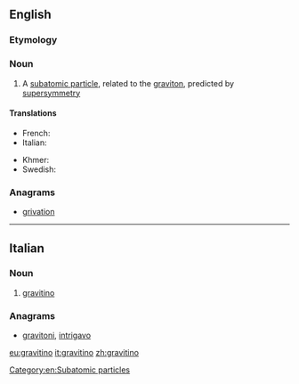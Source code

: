 ==English==

===Etymology===
{{confix|gravi|ino|lang=en}}

===Noun===
{{wikipedia}}
{{en-noun}}

# {{lb|en|particle}} A [[subatomic particle]], related to the [[graviton]], predicted by [[supersymmetry]]

====Translations====
{{trans-top|subatomic particle, related to the graviton}}
* French: {{t|fr|gravitino|m}}
* Italian: {{t+|it|gravitino}}
{{trans-mid}}
* Khmer: {{t|km|ភូរិពលាអប្ប|sc=Khmr|tr=pʰuuripɔɔlie appa’}}
* Swedish: {{t|sv|gravitino|c}}
{{trans-bottom}}

===Anagrams===
* [[grivation#English|grivation]]

[[Category:en:Subatomic particles]]

----

==Italian==

===Noun===
{{wikipedia|lang=it}}
{{it-noun|m}}

# {{lb|it|physics}} [[#English|gravitino]]

===Anagrams===
* [[gravitoni#Italian|gravitoni]], [[intrigavo#Italian|intrigavo]]

[[eu:gravitino]]
[[it:gravitino]]
[[zh:gravitino]]